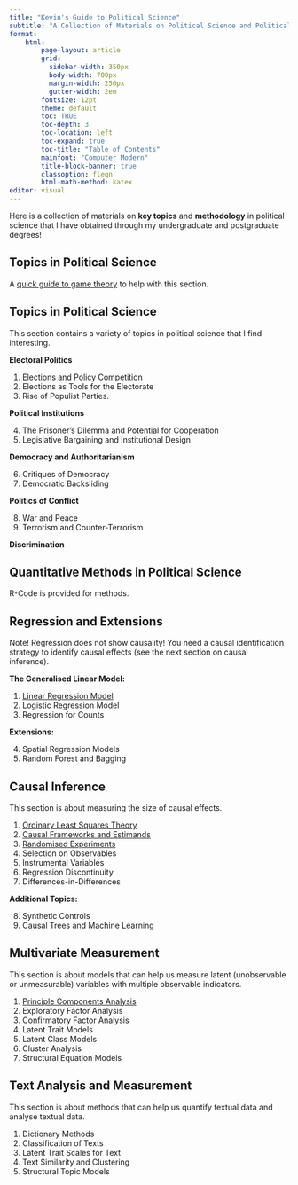 ```yaml
---
title: "Kevin's Guide to Political Science"
subtitle: "A Collection of Materials on Political Science and Political Economy"
format:
    html:
        page-layout: article
        grid:
          sidebar-width: 350px
          body-width: 700px
          margin-width: 250px
          gutter-width: 2em
        fontsize: 12pt
        theme: default
        toc: TRUE
        toc-depth: 3
        toc-location: left
        toc-expand: true
        toc-title: "Table of Contents"
        mainfont: "Computer Modern"
        title-block-banner: true
        classoption: fleqn
        html-math-method: katex
editor: visual
---
```


Here is a collection of materials on **key topics** and **methodology** in political science that I have obtained through my undergraduate and postgraduate degrees!

## Topics in Political Science

A [quick guide to game theory](https://politicalscience.github.io/guides/games.html) to help with this section.

::: {.callout-tip collapse="true" appearance="simple" icon="false"}
## Topics in Political Science

This section contains a variety of topics in political science that I find interesting.

**Electoral Politics**

1.  [Elections and Policy Competition](https://politicalscience.github.io/topics/1.html)
2.  Elections as Tools for the Electorate
3.  Rise of Populist Parties.

**Political Institutions**

4.  The Prisoner's Dilemma and Potential for Cooperation
5.  Legislative Bargaining and Institutional Design

**Democracy and Authoritarianism**

6.  Critiques of Democracy
7.  Democratic Backsliding

**Politics of Conflict**

8.  War and Peace
9.  Terrorism and Counter-Terrorism

**Discrimination**
:::

## Quantitative Methods in Political Science

R-Code is provided for methods.

::: {.callout-tip collapse="true" appearance="simple" icon="false"}
## Regression and Extensions

Note! Regression does not show causality! You need a causal identification strategy to identify causal effects (see the next section on causal inference).

**The Generalised Linear Model:**

1.  [Linear Regression Model](https://politicalscience.github.io/regression/1.html)
2.  Logistic Regression Model
3.  Regression for Counts

**Extensions:**

4.  Spatial Regression Models
5.  Random Forest and Bagging
:::

::: {.callout-tip collapse="true" appearance="simple" icon="false"}
## Causal Inference

This section is about measuring the size of causal effects.

1.  [Ordinary Least Squares Theory](https://politicalscience.github.io/causal/1.html)
2.  [Causal Frameworks and Estimands](https://politicalscience.github.io/causal/2.html)
3.  [Randomised Experiments](https://politicalscience.github.io/causal/3.html)
4.  Selection on Observables
5.  Instrumental Variables
6.  Regression Discontinuity
7.  Differences-in-Differences

**Additional Topics:**

8.  Synthetic Controls
9.  Causal Trees and Machine Learning
:::

::: {.callout-tip collapse="true" appearance="simple" icon="false"}
## Multivariate Measurement

This section is about models that can help us measure latent (unobservable or unmeasurable) variables with multiple observable indicators.

1.  [Principle Components Analysis](https://politicalscience.github.io/multivariate/1.html)
2.  Exploratory Factor Analysis
3.  Confirmatory Factor Analysis
4.  Latent Trait Models
5.  Latent Class Models
6.  Cluster Analysis
7.  Structural Equation Models
:::

::: {.callout-tip collapse="true" appearance="simple" icon="false"}
## Text Analysis and Measurement

This section is about methods that can help us quantify textual data and analyse textual data.

1.  Dictionary Methods
2.  Classification of Texts
3.  Latent Trait Scales for Text
4.  Text Similarity and Clustering
5.  Structural Topic Models
:::

<br />
